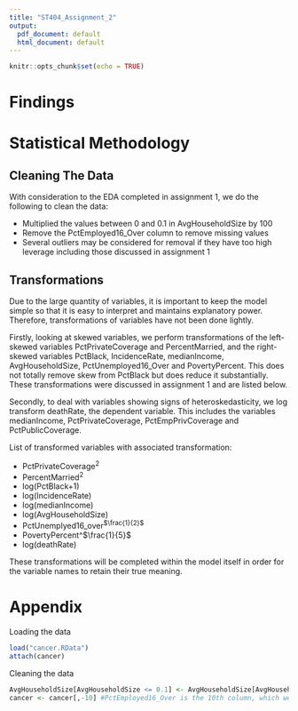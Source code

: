 ---
title: "ST404_Assignment_2"
output:
  pdf_document: default
  html_document: default
---

```{r setup, include=FALSE}
knitr::opts_chunk$set(echo = TRUE)
```

# Findings

# Statistical Methodology

## Cleaning The Data

With consideration to the EDA completed in assignment 1, we do the following to clean the data:

* Multiplied the values between 0 and 0.1 in AvgHouseholdSize by 100
* Remove the PctEmployed16_Over column to remove missing values
* Several outliers may be considered for removal if they have too high leverage including those discussed in assignment 1

## Transformations

Due to the large quantity of variables, it is important to keep the model simple so that it is easy to interpret and maintains explanatory power. Therefore, transformations of variables have not been done lightly.

Firstly, looking at skewed variables, we perform transformations of the left-skewed variables PctPrivateCoverage and PercentMarried, and the right-skewed variables PctBlack, IncidenceRate, medianIncome, AvgHouseholdSize, PctUnemployed16_Over and PovertyPercent. This does not totally remove skew from PctBlack but does reduce it substantially. These transformations were discussed in assignment 1 and are listed below.

Secondly, to deal with variables showing signs of heteroskedasticity, we log transform deathRate, the dependent variable. This includes the variables medianIncome, PctPrivateCoverage, PctEmpPrivCoverage and PctPublicCoverage.

List of transformed variables with associated transformation:

* PctPrivateCoverage^2^
* PercentMarried^2^
* log(PctBlack$+1$)
* log(IncidenceRate)
* log(medianIncome)
* log(AvgHouseholdSize)
* PctUnemplyed16_over^$\frac{1}{2}$^
* PovertyPercent^$\frac{1}{5}$
* log(deathRate)

These transformations will be completed within the model itself in order for the variable names to retain their true meaning.

# Appendix

Loading the data
```{r}
load("cancer.RData")
attach(cancer)
```


Cleaning the data
```{r}
AvgHouseholdSize[AvgHouseholdSize <= 0.1] <- AvgHouseholdSize[AvgHouseholdSize <= 0.1]*100
cancer <- cancer[,-10] #PctEmployed16_Over is the 10th column, which we remove
```


